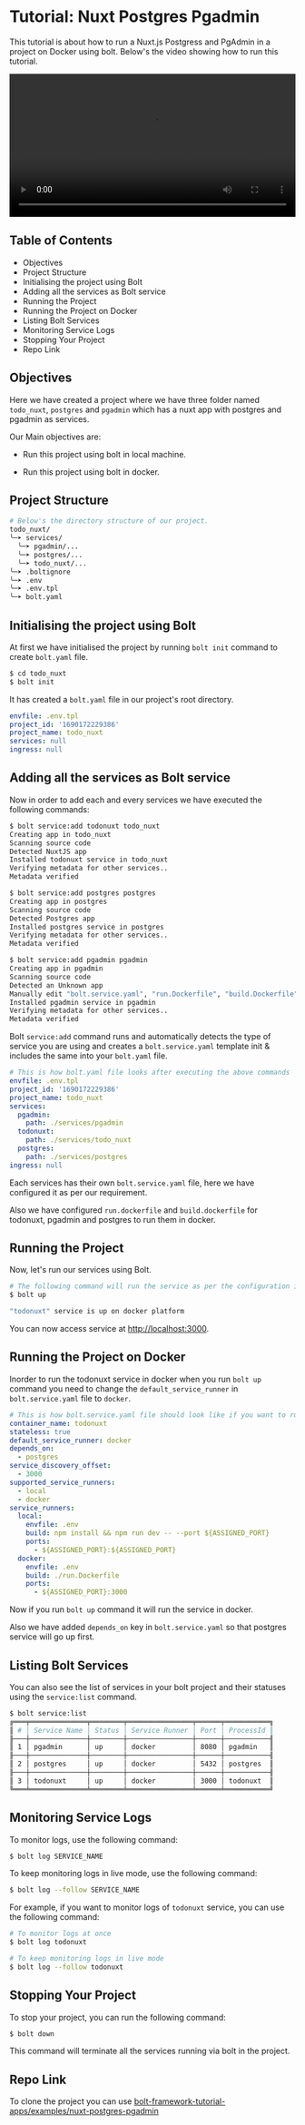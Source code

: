 
<Meta pageTitle="Nuxt Postgres Pgadmin | bolt-framework" description="Run Docker containers, child processes, or even encapsulate your entire project within a VM, all under one unified API." />





# Tutorial: Nuxt Postgres Pgadmin

This tutorial is about how to run a Nuxt.js Postgress and PgAdmin in a project on Docker using bolt. Below's the video showing how to run this tutorial.

<AppProvider>
  <Box>
    <video controls width="100%">
      <source
        src="https://static.gluestack.io/assets/NuxtTodoBolt.mp4"
        type="video/mp4"
      />
      Your browser does not support the video tag.
    </video>
  </Box>
</AppProvider>

## Table of Contents

- Objectives
- Project Structure
- Initialising the project using Bolt
- Adding all the services as Bolt service
- Running the Project
- Running the Project on Docker
- Listing Bolt Services
- Monitoring Service Logs
- Stopping Your Project
- Repo Link

## Objectives

Here we have created a project where we have three folder named `todo_nuxt`, `postgres` and `pgadmin` which has a nuxt app with postgres and pgadmin as services.

Our Main objectives are:

- Run this project using bolt in local machine.

- Run this project using bolt in docker.

## Project Structure

```bash
# Below's the directory structure of our project.
todo_nuxt/
╰─➤ services/
  ╰─➤ pgadmin/...
  ╰─➤ postgres/...
  ╰─➤ todo_nuxt/...
╰─➤ .boltignore
╰─➤ .env
╰─➤ .env.tpl
╰─➤ bolt.yaml
```

## Initialising the project using Bolt

At first we have initialised the project by running `bolt init` command to create `bolt.yaml` file.

```bash
$ cd todo_nuxt
$ bolt init
```

It has created a `bolt.yaml` file in our project's root directory.

```yaml
envfile: .env.tpl
project_id: '1690172229386'
project_name: todo_nuxt
services: null
ingress: null
```

## Adding all the services as Bolt service

Now in order to add each and every services we have executed the following commands:

```bash
$ bolt service:add todonuxt todo_nuxt
Creating app in todo_nuxt
Scanning source code
Detected NuxtJS app
Installed todonuxt service in todo_nuxt
Verifying metadata for other services..
Metadata verified
```

```bash
$ bolt service:add postgres postgres
Creating app in postgres
Scanning source code
Detected Postgres app
Installed postgres service in postgres
Verifying metadata for other services..
Metadata verified
```

```bash
$ bolt service:add pgadmin pgadmin
Creating app in pgadmin
Scanning source code
Detected an Unknown app
Manually edit "bolt.service.yaml", "run.Dockerfile", "build.Dockerfile"
Installed pgadmin service in pgadmin
Verifying metadata for other services..
Metadata verified
```

Bolt `service:add` command runs and automatically detects the type of service you are using and creates a `bolt.service.yaml` template init & includes the same into your `bolt.yaml` file.

```yaml
# This is how bolt.yaml file looks after executing the above commands
envfile: .env.tpl
project_id: '1690172229386'
project_name: todo_nuxt
services:
  pgadmin:
    path: ./services/pgadmin
  todonuxt:
    path: ./services/todo_nuxt
  postgres:
    path: ./services/postgres
ingress: null
```

Each services has their own `bolt.service.yaml` file, here we have configured it as per our requirement.

Also we have configured `run.dockerfile` and `build.dockerfile` for todonuxt, pgadmin and postgres to run them in docker.

## Running the Project

Now, let's run our services using Bolt.

```bash
# The following command will run the service as per the configuration in bolt.yaml file
$ bolt up

"todonuxt" service is up on docker platform
```

You can now access service at [http://localhost:3000](http://localhost:3000).

## Running the Project on Docker

Inorder to run the todonuxt service in docker when you run `bolt up` command you need to change the `default_service_runner` in `bolt.service.yaml` file to `docker`.

```yaml
# This is how bolt.service.yaml file should look like if you want to run the service in docker
container_name: todonuxt
stateless: true
default_service_runner: docker
depends_on:
  - postgres
service_discovery_offset:
  - 3000
supported_service_runners:
  - local
  - docker
service_runners:
  local:
    envfile: .env
    build: npm install && npm run dev -- --port ${ASSIGNED_PORT}
    ports:
      - ${ASSIGNED_PORT}:${ASSIGNED_PORT}
  docker:
    envfile: .env
    build: ./run.Dockerfile
    ports:
      - ${ASSIGNED_PORT}:3000
```

Now if you run `bolt up` command it will run the service in docker.

Also we have added `depends_on` key in `bolt.service.yaml` so that postgres service will go up first.

## Listing Bolt Services

You can also see the list of services in your bolt project and their statuses using the `service:list` command.

```bash
$ bolt service:list
╔═══╤══════════════╤════════╤════════════════╤══════╤═══════════╗
║ # │ Service Name │ Status │ Service Runner │ Port │ ProcessId ║
╟───┼──────────────┼────────┼────────────────┼──────┼───────────╢
║ 1 │ pgadmin      │ up     │ docker         │ 8080 │ pgadmin   ║
╟───┼──────────────┼────────┼────────────────┼──────┼───────────╢
║ 2 │ postgres     │ up     │ docker         │ 5432 │ postgres  ║
╟───┼──────────────┼────────┼────────────────┼──────┼───────────╢
║ 3 │ todonuxt     │ up     │ docker         │ 3000 │ todonuxt  ║
╚═══╧══════════════╧════════╧════════════════╧══════╧═══════════╝
```

## Monitoring Service Logs

To monitor logs, use the following command:

```bash
$ bolt log SERVICE_NAME
```

To keep monitoring logs in live mode, use the following command:

```bash
$ bolt log --follow SERVICE_NAME
```

For example, if you want to monitor logs of `todonuxt` service, you can use the following command:

```bash
# To monitor logs at once
$ bolt log todonuxt

# To keep monitoring logs in live mode
$ bolt log --follow todonuxt
```

## Stopping Your Project

To stop your project, you can run the following command:

```bash
$ bolt down
```

This command will terminate all the services running via bolt in the project.

## Repo Link

To clone the project you can use [bolt-framework-tutorial-apps/examples/nuxt-postgres-pgadmin](https://github.com/gluestack/bolt-framework-tutorial-apps/tree/main/examples/nuxt-postgres-pgadmin)

